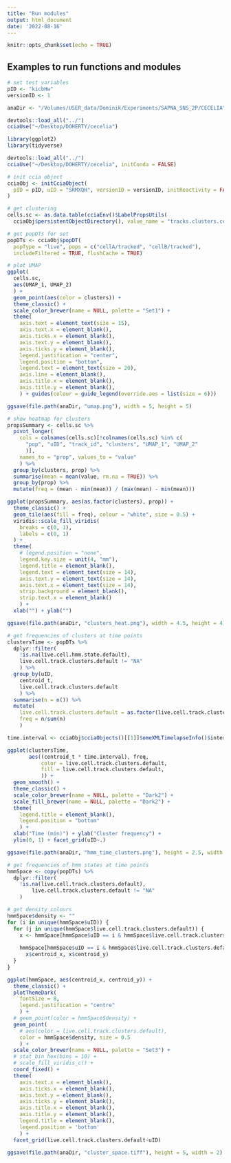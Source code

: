 ```yaml
---
title: "Run modules"
output: html_document
date: '2022-08-16'
---
```


```r
knitr::opts_chunk$set(echo = TRUE)
```

## Examples to run functions and modules

```r
# set test variables
pID <- "kicbHw"
versionID <- 1
```

```r
anaDir <- "/Volumes/USER_data/Dominik/Experiments/SAPNA_SNS_2P/CECELIA"
```

```r
devtools::load_all("../")
cciaUse("~/Desktop/DOHERTY/cecelia")

library(ggplot2)
library(tidyverse)
```

```r
devtools::load_all("../")
cciaUse("~/Desktop/DOHERTY/cecelia", initConda = FALSE)

# init ccia object
cciaObj <- initCciaObject(
  pID = pID, uID = "SRMXQH", versionID = versionID, initReactivity = FALSE
)

# get clustering
cells.sc <- as.data.table(cciaEnv()$LabelPropsUtils(
  cciaObj$persistentObjectDirectory(), value_name = "tracks.clusters.cells.default.sc")$label_props_view()$as_df())

# get popDTs for set
popDTs <- cciaObj$popDT(
  popType = "live", pops = c("cellA/tracked", "cellB/tracked"),
  includeFiltered = TRUE, flushCache = TRUE)
```

```r
# plot UMAP
ggplot(
  cells.sc,
  aes(UMAP_1, UMAP_2)
  ) +
  geom_point(aes(color = clusters)) +
  theme_classic() +
  scale_color_brewer(name = NULL, palette = "Set1") +
  theme(
    axis.text = element_text(size = 15),
    axis.text.x = element_blank(),
    axis.ticks.x = element_blank(),
    axis.text.y = element_blank(),
    axis.ticks.y = element_blank(),
    legend.justification = "center",
    legend.position = "bottom",
    legend.text = element_text(size = 20),
    axis.line = element_blank(),
    axis.title.x = element_blank(),
    axis.title.y = element_blank(),
    ) + guides(colour = guide_legend(override.aes = list(size = 6)))

ggsave(file.path(anaDir, "umap.png"), width = 5, height = 5)
```

```r
# show heatmap for clusters
propsSummary <- cells.sc %>%
  pivot_longer(
    cols = colnames(cells.sc)[!colnames(cells.sc) %in% c(
      "pop", "uID", "track_id", "clusters", "UMAP_1", "UMAP_2"
      )],
    names_to = "prop", values_to = "value"
    ) %>%
  group_by(clusters, prop) %>%
  summarise(mean = mean(value, rm.na = TRUE)) %>%
  group_by(prop) %>%
  mutate(freq = (mean - min(mean)) / (max(mean) - min(mean)))

ggplot(propsSummary, aes(as.factor(clusters), prop)) +
  theme_classic() +
  geom_tile(aes(fill = freq), colour = "white", size = 0.5) +
  viridis::scale_fill_viridis(
    breaks = c(0, 1),
    labels = c(0, 1)
  ) +
  theme(
    # legend.position = "none",
    legend.key.size = unit(4, "mm"),
    legend.title = element_blank(),
    legend.text = element_text(size = 14),
    axis.text.y = element_text(size = 14),
    axis.text.x = element_text(size = 14),
    strip.background = element_blank(),
    strip.text.x = element_blank()
    ) +
  xlab("") + ylab("")

ggsave(file.path(anaDir, "clusters_heat.png"), width = 4.5, height = 4)
```

```r
# get frequencies of clusters at time points
clustersTime <- popDTs %>%
  dplyr::filter(
    !is.na(live.cell.hmm.state.default),
    live.cell.track.clusters.default != "NA"
    ) %>%
  group_by(uID,
    centroid_t,
    live.cell.track.clusters.default
    ) %>%
  summarise(n = n()) %>%
  mutate(
    live.cell.track.clusters.default = as.factor(live.cell.track.clusters.default),
    freq = n/sum(n)
    )

time.interval <- cciaObj$cciaObjects()[[1]]$omeXMLTimelapseInfo()$interval

ggplot(clustersTime,
       aes((centroid_t * time.interval), freq,
           color = live.cell.track.clusters.default,
           fill = live.cell.track.clusters.default,
           )) +
  geom_smooth() +
  theme_classic() +
  scale_color_brewer(name = NULL, palette = "Dark2") +
  scale_fill_brewer(name = NULL, palette = "Dark2") +
  theme(
    legend.title = element_blank(),
    legend.position = "bottom"
    ) +
  xlab("Time (min)") + ylab("Cluster frequency") +
  ylim(0, 1) + facet_grid(uID~.)

ggsave(file.path(anaDir, "hmm_time_clusters.png"), height = 2.5, width = 3)
```

```r
# get frequencies of hmm states at time points
hmmSpace <- copy(popDTs) %>%
  dplyr::filter(
    !is.na(live.cell.track.clusters.default),
        live.cell.track.clusters.default != "NA"
    )

# get density colours
hmmSpace$density <- ""
for (i in unique(hmmSpace$uID)) {
  for (j in unique(hmmSpace$live.cell.track.clusters.default)) {
    x <- hmmSpace[hmmSpace$uID == i & hmmSpace$live.cell.track.clusters.default == j,]
    
    hmmSpace[hmmSpace$uID == i & hmmSpace$live.cell.track.clusters.default == j,]$density <- .flowColours(
      x$centroid_x, x$centroid_y)
  }
}

ggplot(hmmSpace, aes(centroid_x, centroid_y)) +
  theme_classic() +
  plotThemeDark(
    fontSize = 8,
    legend.justification = "centre"
    ) +
  # geom_point(color = hmmSpace$density) +
  geom_point(
    # aes(color = live.cell.track.clusters.default),
    color = hmmSpace$density, size = 0.5
    ) +
  scale_color_brewer(name = NULL, palette = "Set3") +
  # stat_bin_hex(bins = 10) +
  # scale_fill_viridis_c() +
  coord_fixed() +
  theme(
    axis.text.x = element_blank(),
    axis.ticks.x = element_blank(),
    axis.text.y = element_blank(),
    axis.ticks.y = element_blank(),
    axis.title.x = element_blank(),
    axis.title.y = element_blank(),
    legend.title = element_blank(),
    legend.position = 'bottom'
    ) +
  facet_grid(live.cell.track.clusters.default~uID)

ggsave(file.path(anaDir, "cluster_space.tiff"), height = 5, width = 2)
```